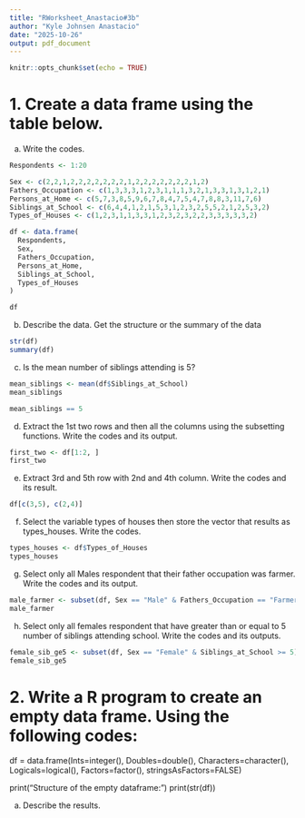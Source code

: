 ```yaml
---
title: "RWorksheet_Anastacio#3b"
author: "Kyle Johnsen Anastacio"
date: "2025-10-26"
output: pdf_document
---
```


```r
knitr::opts_chunk$set(echo = TRUE)
```

# 1. Create a data frame using the table below.

a. Write the codes.
```r
Respondents <- 1:20

Sex <- c(2,2,1,2,2,2,2,2,2,2,1,2,2,2,2,2,2,2,1,2)
Fathers_Occupation <- c(1,3,3,3,1,2,3,1,1,1,3,2,1,3,3,1,3,1,2,1)
Persons_at_Home <- c(5,7,3,8,5,9,6,7,8,4,7,5,4,7,8,8,3,11,7,6)
Siblings_at_School <- c(6,4,4,1,2,1,5,3,1,2,3,2,5,5,2,1,2,5,3,2)
Types_of_Houses <- c(1,2,3,1,1,3,3,1,2,3,2,3,2,2,3,3,3,3,3,2)

df <- data.frame(
  Respondents,
  Sex,
  Fathers_Occupation,
  Persons_at_Home,
  Siblings_at_School,
  Types_of_Houses
)

df

```

b. Describe the data. Get the structure or the summary of the data
```r
str(df)
summary(df)
```

c. Is the mean number of siblings attending is 5?
```r
mean_siblings <- mean(df$Siblings_at_School)
mean_siblings

mean_siblings == 5
```

d. Extract the 1st two rows and then all the columns using the subsetting functions. Write the codes and its output.
```r
first_two <- df[1:2, ]
first_two
```

e. Extract 3rd and 5th row with 2nd and 4th column. Write the codes and its result.
```r
df[c(3,5), c(2,4)]
```

f. Select the variable types of houses then store the vector that results as types_houses. Write the codes.
```r
types_houses <- df$Types_of_Houses
types_houses
```

g. Select only all Males respondent that their father occupation was farmer. Write the codes and its output.
```r
male_farmer <- subset(df, Sex == "Male" & Fathers_Occupation == "Farmer")
male_farmer
```

h. Select only all females respondent that have greater than or equal to 5 number of siblings attending school. Write the codes and its outputs.
```r
female_sib_ge5 <- subset(df, Sex == "Female" & Siblings_at_School >= 5)
female_sib_ge5
```

# 2. Write a R program to create an empty data frame. Using the following codes:
df = data.frame(Ints=integer(),
          Doubles=double(), Characters=character(),
          Logicals=logical(),
          Factors=factor(),
          stringsAsFactors=FALSE)

print("Structure of the empty dataframe:")
print(str(df))

a. Describe the results.
```r

```